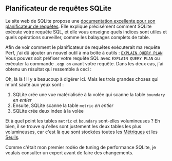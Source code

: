 
## Planificateur de requêtes SQLite

Le site web de SQLite propose une [documentation excellente pour son planificateur de requêtes][sqlite query planner].
Elle explique précisément comment SQLite exécute votre requête SQL,
et elle vous enseigne quels indices sont utiles et quels opérations surveiller, comme les balayages complets de table.

Afin de voir comment le planificateur de requêtes exécuterait ma requête Perf,
j'ai dû ajouter un nouvel outil à ma boîte à outils : [`EXPLAIN QUERY PLAN`][eqp]
Vous pouvez soit préfixer votre requête SQL avec `EXPLAIN QUERY PLAN`
ou exécuter la commande `.eqp on` avant votre requête.
Dans les deux cas, j'ai obtenu un résultat qui ressemble à ceci :

<SqliteQueryPlan />

Oh, là là !
Il y a beaucoup à digérer ici.
Mais les trois grandes choses qui m'ont sauté aux yeux sont :

1. SQLite crée une vue matérialisée à la volée qui scanne la table `boundary` _en entier_
2. Ensuite, SQLite scanne la table `metric` _en entier_
3. SQLite crée deux index à la volée

Et à quel point les tables `metric` et `boundary` sont-elles volumineuses ?
Eh bien, il se trouve qu'elles sont justement les deux tables les plus volumineuses,
car c'est là que sont stockées toutes les [Métriques][metrics] et les [Seuils][thresholds].

Comme c'était mon premier rodéo de tuning de performance SQLite,
je voulais consulter un expert avant de faire des changements.

[sqlite query planner]: https://www.sqlite.org/queryplanner.html
[eqp]: https://www.sqlite.org/eqp.html

[thresholds]: /fr/docs/explanation/thresholds/
[metrics]: /fr/docs/explanation/benchmarking/#metrics